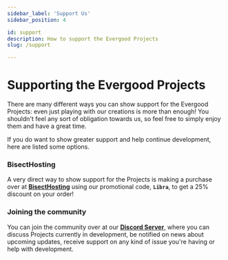 ```yaml
---
sidebar_label: 'Support Us'
sidebar_position: 4

id: support
description: How to support the Evergood Projects
slug: /support

---
```


# Supporting the Evergood Projects

There are many different ways you can show support for the Evergood Projects: even just playing with our creations is more than enough! You shouldn't feel any sort of obligation towards us, so feel free to simply enjoy them and have a great time.  

If you do want to show greater support and help continue development, here are listed some options.

### BisectHosting

A very direct way to show support for the Projects is making a purchase over at [**BisectHosting**](https://bisecthosting.com/Libra) using our promotional code, **`Libra`**, to get a 25% discount on your order!

### Joining the community

You can join the community over at our [**Discord Server**](https://discord.gg/k2P68Y8), where you can discuss Projects currently in development, be notified on news about upcoming updates, receive support on any kind of issue you're having or help with development.
